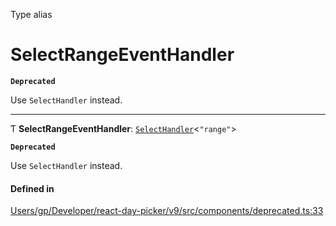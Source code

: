 <SectionTitle>Type alias</SectionTitle>

# SelectRangeEventHandler

<Description>

**`Deprecated`**

Use `SelectHandler` instead.

</Description>

---

Ƭ **SelectRangeEventHandler**: [`SelectHandler`](/api/types/SelectHandler.md)\<``"range"``\>

**`Deprecated`**

Use `SelectHandler` instead.

#### Defined in

[Users/gp/Developer/react-day-picker/v9/src/components/deprecated.ts:33](https://github.com/gpbl/react-day-picker/blob/4d332a01b/src/components/deprecated.ts#L33)
